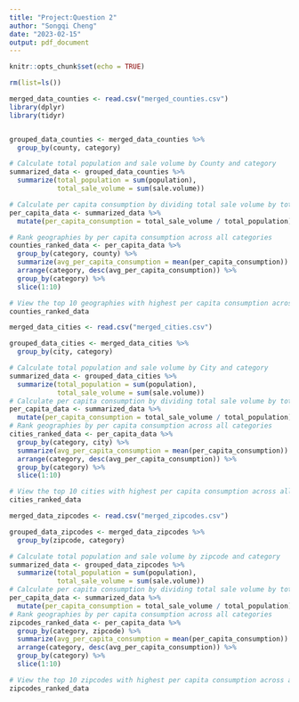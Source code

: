```yaml
---
title: "Project:Question 2"
author: "Songqi Cheng"
date: "2023-02-15"
output: pdf_document
---
```


```r
knitr::opts_chunk$set(echo = TRUE)
```


```r

rm(list=ls())

```


```r
merged_data_counties <- read.csv("merged_counties.csv")
library(dplyr)
library(tidyr)


grouped_data_counties <- merged_data_counties %>% 
  group_by(county, category) 

# Calculate total population and sale volume by County and category
summarized_data <- grouped_data_counties %>% 
  summarize(total_population = sum(population),
            total_sale_volume = sum(sale.volume))

# Calculate per capita consumption by dividing total sale volume by total population
per_capita_data <- summarized_data %>% 
  mutate(per_capita_consumption = total_sale_volume / total_population)

# Rank geographies by per capita consumption across all categories
counties_ranked_data <- per_capita_data %>% 
  group_by(category, county) %>% 
  summarize(avg_per_capita_consumption = mean(per_capita_consumption)) %>% 
  arrange(category, desc(avg_per_capita_consumption)) %>% 
  group_by(category) %>% 
  slice(1:10)

# View the top 10 geographies with highest per capita consumption across all categories
counties_ranked_data
```

```r
merged_data_cities <- read.csv("merged_cities.csv")

grouped_data_cities <- merged_data_cities %>% 
  group_by(city, category) 

# Calculate total population and sale volume by City and category
summarized_data <- grouped_data_cities %>% 
  summarize(total_population = sum(population),
            total_sale_volume = sum(sale.volume))
# Calculate per capita consumption by dividing total sale volume by total population
per_capita_data <- summarized_data %>% 
  mutate(per_capita_consumption = total_sale_volume / total_population)
# Rank geographies by per capita consumption across all categories
cities_ranked_data <- per_capita_data %>% 
  group_by(category, city) %>% 
  summarize(avg_per_capita_consumption = mean(per_capita_consumption)) %>% 
  arrange(category, desc(avg_per_capita_consumption)) %>% 
  group_by(category) %>% 
  slice(1:10)

# View the top 10 cities with highest per capita consumption across all categories
cities_ranked_data

```


```r
merged_data_zipcodes <- read.csv("merged_zipcodes.csv")

grouped_data_zipcodes <- merged_data_zipcodes %>% 
  group_by(zipcode, category) 

# Calculate total population and sale volume by zipcode and category
summarized_data <- grouped_data_zipcodes %>% 
  summarize(total_population = sum(population),
            total_sale_volume = sum(sale.volume))
# Calculate per capita consumption by dividing total sale volume by total population
per_capita_data <- summarized_data %>% 
  mutate(per_capita_consumption = total_sale_volume / total_population)
# Rank geographies by per capita consumption across all categories
zipcodes_ranked_data <- per_capita_data %>% 
  group_by(category, zipcode) %>% 
  summarize(avg_per_capita_consumption = mean(per_capita_consumption)) %>% 
  arrange(category, desc(avg_per_capita_consumption)) %>% 
  group_by(category) %>% 
  slice(1:10)

# View the top 10 zipcodes with highest per capita consumption across all categories
zipcodes_ranked_data
```
